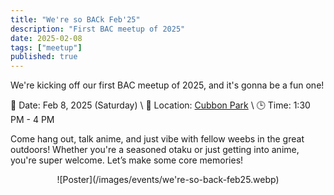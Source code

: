 ```yaml
---
title: "We're so BACk Feb'25"
description: "First BAC meetup of 2025"
date: 2025-02-08
tags: ["meetup"]
published: true
---
```


We're kicking off our first BAC meetup of 2025, and it's gonna be a fun one!

<div style={{'text-align': 'center', 'border': '1px', 'marginTop': '-20px', 'marginBottom': '-20px'}}>
    <div style={{display: 'inline-block', 'text-align': 'left'}}>
        📅 Date: Feb 8, 2025 (Saturday) \
        📍 Location: <a href="https://maps.app.goo.gl/r1th7cJKENSRjcPw6" target="_blank" rel="noopener noreferrer">Cubbon Park</a> \
        🕒 Time: 1:30 PM - 4 PM
    </div>
</div>

Come hang out, talk anime, and just vibe with fellow weebs in the great outdoors! Whether you're a seasoned otaku or just getting into anime, you're super welcome. Let’s make some core memories!

<div align="center">
    ![Poster](/images/events/we're-so-back-feb25.webp)
</div>



